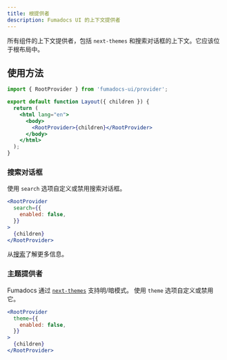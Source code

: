 ```yaml
---
title: 根提供者
description: Fumadocs UI 的上下文提供者
---
```


所有组件的上下文提供者，包括 `next-themes` 和搜索对话框的上下文。它应该位于根布局中。

## 使用方法

```jsx
import { RootProvider } from 'fumadocs-ui/provider';

export default function Layout({ children }) {
  return (
    <html lang="en">
      <body>
        <RootProvider>{children}</RootProvider>
      </body>
    </html>
  );
}
```

### 搜索对话框

使用 `search` 选项自定义或禁用搜索对话框。

```jsx
<RootProvider
  search={{
    enabled: false,
  }}
>
  {children}
</RootProvider>
```

从[搜索](/docs/search)了解更多信息。

### 主题提供者

Fumadocs 通过 [`next-themes`](https://github.com/pacocoursey/next-themes) 支持明/暗模式。
使用 `theme` 选项自定义或禁用它。

```jsx
<RootProvider
  theme={{
    enabled: false,
  }}
>
  {children}
</RootProvider>
``` 